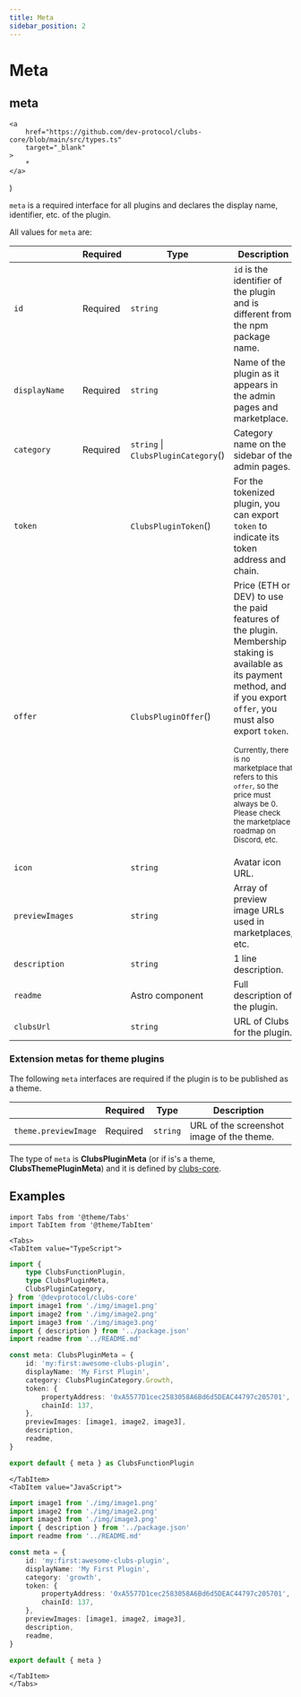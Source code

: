 ```yaml
---
title: Meta
sidebar_position: 2
---
```


# Meta

## meta

	<a
		href="https://github.com/dev-protocol/clubs-core/blob/main/src/types.ts"
		target="_blank"
	>
		*
	</a>
)

`meta` is a required interface for all plugins and declares the display name, identifier, etc. of the plugin.

All values for `meta` are:

|                 | Required | Type                                         | Description                                                                                                                                                                                                                                                                                                                                           |
| --------------- | -------- | -------------------------------------------- | ----------------------------------------------------------------------------------------------------------------------------------------------------------------------------------------------------------------------------------------------------------------------------------------------------------------------------------------------------- |
| `id`            | Required | `string`                                     | `id` is the identifier of the plugin and is different from the npm package name.                                                                                                                                                                                                                                                                      |
| `displayName`   | Required | `string`                                     | Name of the plugin as it appears in the admin pages and marketplace.                                                                                                                                                                                                                                                                                  |
| `category`      | Required | `string` \| `ClubsPluginCategory`(<Types />) | Category name on the sidebar of the admin pages.                                                                                                                                                                                                                                                                                                      |
| `token`         |          | `ClubsPluginToken`(<Types />)                | For the tokenized plugin, you can export `token` to indicate its token address and chain.                                                                                                                                                                                                                                                             |
| `offer`         |          | `ClubsPluginOffer`(<Types />)                | Price (ETH or DEV) to use the paid features of the plugin. Membership staking is available as its payment method, and if you export `offer`, you must also export `token`. <p><small>Currently, there is no marketplace that refers to this `offer`, so the price must always be 0. Please check the marketplace roadmap on Discord, etc.</small></p> |
| `icon`          |          | `string`                                     | Avatar icon URL.                                                                                                                                                                                                                                                                                                                                      |
| `previewImages` |          | `string`                                     | Array of preview image URLs used in marketplaces, etc.                                                                                                                                                                                                                                                                                                |
| `description`   |          | `string`                                     | 1 line description.                                                                                                                                                                                                                                                                                                                                   |
| `readme`        |          | Astro component                              | Full description of the plugin.                                                                                                                                                                                                                                                                                                                       |
| `clubsUrl`      |          | `string`                                     | URL of Clubs for the plugin.                                                                                                                                                                                                                                                                                                                          |

### Extension metas for theme plugins

The following `meta` interfaces are required if the plugin is to be published as a theme.

|                      | Required | Type     | Description                               |
| -------------------- | -------- | -------- | ----------------------------------------- |
| `theme.previewImage` | Required | `string` | URL of the screenshot image of the theme. |

The type of `meta` is **ClubsPluginMeta** (or if is's a theme, **ClubsThemePluginMeta**) and it is defined by [clubs-core](https://github.com/dev-protocol/clubs-core/blob/main/src/types.ts).

## Examples

```mdx-code-block
import Tabs from '@theme/Tabs'
import TabItem from '@theme/TabItem'

<Tabs>
<TabItem value="TypeScript">
```

```ts
import {
	type ClubsFunctionPlugin,
	type ClubsPluginMeta,
	ClubsPluginCategory,
} from '@devprotocol/clubs-core'
import image1 from './img/image1.png'
import image2 from './img/image2.png'
import image3 from './img/image3.png'
import { description } from '../package.json'
import readme from '../README.md'

const meta: ClubsPluginMeta = {
	id: 'my:first:awesome-clubs-plugin',
	displayName: 'My First Plugin',
	category: ClubsPluginCategory.Growth,
	token: {
		propertyAddress: '0xA5577D1cec2583058A6Bd6d5DEAC44797c205701',
		chainId: 137,
	},
	previewImages: [image1, image2, image3],
	description,
	readme,
}

export default { meta } as ClubsFunctionPlugin
```

```mdx-code-block
</TabItem>
<TabItem value="JavaScript">
```

```ts
import image1 from './img/image1.png'
import image2 from './img/image2.png'
import image3 from './img/image3.png'
import { description } from '../package.json'
import readme from '../README.md'

const meta = {
	id: 'my:first:awesome-clubs-plugin',
	displayName: 'My First Plugin',
	category: 'growth',
	token: {
		propertyAddress: '0xA5577D1cec2583058A6Bd6d5DEAC44797c205701',
		chainId: 137,
	},
	previewImages: [image1, image2, image3],
	description,
	readme,
}

export default { meta }
```

```mdx-code-block
</TabItem>
</Tabs>
```
